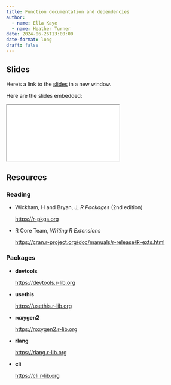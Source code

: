 ```yaml
---
title: Function documentation and dependencies
author: 
  - name: Ella Kaye
  - name: Heather Turner
date: 2024-06-26T13:00:00
date-format: long
draft: false
---
```


## Slides

Here's a link to the [slides](/slides/03-documentation/index.qmd){target="_blank"} in a new window. 

Here are the slides embedded:

<iframe class="slide-deck ar16x9" src="/slides/03-documentation/index.html" title="03-documentation slides">
</iframe>

## Resources

### Reading

- Wickham, H and Bryan, J, _R Packages_ (2nd edition)

  <https://r-pkgs.org>

- R Core Team, _Writing R Extensions_

  <https://cran.r-project.org/doc/manuals/r-release/R-exts.html>

### Packages

- **devtools**

  <https://devtools.r-lib.org>
  
- **usethis**

  <https://usethis.r-lib.org>
  
- **roxygen2**

  <https://roxygen2.r-lib.org>
  
- **rlang**

  <https://rlang.r-lib.org>
  
- **cli**

  <https://cli.r-lib.org>
